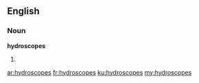 ==English==

===Noun===
'''hydroscopes'''

# {{plural of|hydroscope}}

[[ar:hydroscopes]]
[[fr:hydroscopes]]
[[ku:hydroscopes]]
[[my:hydroscopes]]